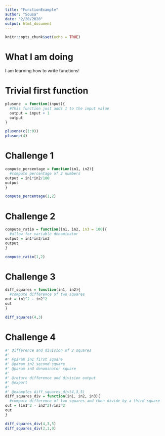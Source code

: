 ```yaml
---
title: "FunctionExample"
author: "Sousa"
date: "2/20/2020"
output: html_document
---
```


```r
knitr::opts_chunk$set(echo = TRUE)
```

# What I am doing

I am learning how to write functions!

# Trivial first function
```r
plusone  = function(input){
  #This function just adds 1 to the input value
  output = input + 1
  output
}

plusone(c(1:9))
plusone(4)
```

# Challenge 1

```r
compute_percentage = function(in1, in2){
  #compute percentage of 2 numbers
output = in1*in2/100
output
}

compute_percentage(1,2)
```

# Challenge 2

```r
compute_ratio = function(in1, in2, in3 = 100){
  #allow for variable denominator
output = in1*in2/in3
output
}

compute_ratio(1,2)
```

# Challenge 3

```r
diff_squares = function(in1, in2){
  #compute difference of two squares
out = in1^2 - in2^2
out
}

diff_squares(4,3)
```

# Challenge 4

```r

#' Difference and division of 2 squares
#'
#' @param in1 first square
#' @param in2 second square
#' @param in3 denominator square
#'
#' @return difference and division output
#' @export 
#'
#' @examples diff_squares_div(4,3,5)
diff_squares_div = function(in1, in2, in3){
  #compute difference of two squares and then divide by a third square
out = (in1^2 - in2^2)/in3^2
out
}

diff_squares_div(4,3,5)
diff_squares_div(2,1,0)
```

